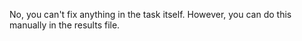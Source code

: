 <Cut title="Can I fix something in a completed task myself?">

No, you can't fix anything in the task itself. However, you can do this manually in the results file.

</Cut>